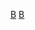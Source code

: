 {{Navbox 
|name = 波士顿影评人协会奖
|title=[[波士頓影評人協會|波士顿影评人协会奖]]
|listclass = hlist
|state = {{{state|autocollapse}}}
|group1=现今常设奖项
|list1=
* [[波士顿影评人协会奖最佳影片|最佳影片]]
* [[波士顿影评人协会奖最佳男主角|最佳男主角]]
* [[波士顿影评人协会奖最佳女主角|最佳女主角]]
* [[波士顿影评人协会奖最佳男配角|最佳男配角]]
* [[波士顿影评人协会奖最佳女配角|最佳女配角]]
* [[波士顿影评人协会奖最佳导演|最佳导演]]
* [[波士顿影评人协会奖最佳剧本|最佳剧本]]
* [[波士顿影评人协会奖最佳摄影|最佳摄影]]
* [[波士顿影评人协会奖最佳纪录片|最佳纪录片]]
* [[波士顿影评人协会奖最佳外语片|最佳非英語電影]]
* [[波士顿影评人协会奖最佳动画片|最佳动画片]]
* [[波士顿影评人协会奖最佳群戏|最佳群戏]]
* [[波士顿影评人协会奖最佳剪辑|最佳剪辑]]
* 最佳新電影製作人
* 最佳原創配樂

|group2= 历届奖项
|list2=
{{Navbox subgroup
  | group1 =1980年代
  | list1  =
* [[第1届波士顿影评人协会奖|1980]]
* [[第2届波士顿影评人协会奖|1981]]
* [[第3届波士顿影评人协会奖|1982]]
* [[第4届波士顿影评人协会奖|1983]]
* [[第5届波士顿影评人协会奖|1984]]
* [[第6届波士顿影评人协会奖|1985]]
* [[第7届波士顿影评人协会奖|1986]]
* [[第8届波士顿影评人协会奖|1987]]
* [[第9届波士顿影评人协会奖|1988]]
* [[第10届波士顿影评人协会奖|1989]]
  | group2 =1990年代
  | list2  =
* [[第11届波士顿影评人协会奖|1990]]
* [[第12届波士顿影评人协会奖|1991]]
* [[第13届波士顿影评人协会奖|1992]]
* [[第14届波士顿影评人协会奖|1993]]
* [[第15届波士顿影评人协会奖|1994]]
* [[第16届波士顿影评人协会奖|1995]]
* [[第17届波士顿影评人协会奖|1996]]
* [[第18届波士顿影评人协会奖|1997]]
* [[第19届波士顿影评人协会奖|1998]]
* [[第20届波士顿影评人协会奖|1999]]
  | group3 =2000年代
  | list3  =
* [[第21届波士顿影评人协会奖|2000]]
* [[第22届波士顿影评人协会奖|2001]]
* [[第23届波士顿影评人协会奖|2002]]
* [[第24届波士顿影评人协会奖|2003]]
* [[第25届波士顿影评人协会奖|2004]]
* [[第26届波士顿影评人协会奖|2005]]
* [[第27届波士顿影评人协会奖|2006]]
* [[第28届波士顿影评人协会奖|2007]]
* [[第29届波士顿影评人协会奖|2008]]
* [[第30届波士顿影评人协会奖|2009]]
  | group4 =2010年代
  | list4  =
* [[第31届波士顿影评人协会奖|2010]]
* [[第32届波士顿影评人协会奖|2011]]
* [[第33届波士顿影评人协会奖|2012]]
* [[第34届波士顿影评人协会奖|2013]]
* {{le|2014年波士頓影評人協會獎|Boston Society of Film Critics Awards 2014|2014}}
* {{le|2015年波士頓影評人協會獎|Boston Society of Film Critics Awards 2015|2015}}
* {{le|2016年波士頓影評人協會獎|Boston Society of Film Critics Awards 2016|2016}}
* {{le|2017年波士頓影評人協會獎|Boston Society of Film Critics Awards 2017|2017}}
* {{le|2018年波士頓影評人協會獎|Boston Society of Film Critics Awards 2018|2018}}
* {{le|2019年波士頓影評人協會獎|Boston Society of Film Critics Awards 2019|2019}}
  | group5 =2020年代
  | list5  =
* [[2020年波士頓影評人協會獎|2020]]
* [[2021年波士頓影評人協會獎|2021]]
}}
}}
<noinclude>
{{collapsible option}}
[[Category:波士顿影评人协会奖|B]]
[[Category:美国电影奖项模板|B]]
</noinclude>